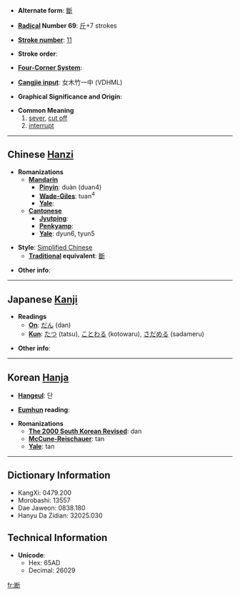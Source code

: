 * '''Alternate form''': [[斷]]

* '''[[Wiktionary:Chinese radical index| Radical]] Number 69''': [[Wiktionary:Chinese radical index 斤|斤]]+7 strokes

* '''[[Wiktionary:Chinese total strokes index|Stroke number]]''': [[Wiktionary:Chinese total strokes index 11|11]]

* '''Stroke order''': 

* '''[[Wiktionary:Chinese four corner index|Four-Corner System]]''': 

* '''[[Wiktionary:Chinese Cangjie index|Cangjie input]]''': 女木竹一中 (VDHML)

* '''Graphical Significance and Origin''': 

* '''Common Meaning'''
*#[[sever]], [[cut off]]
*# [[interrupt]]

----

== Chinese [[Hanzi]] ==

* '''Romanizations'''
** '''[[Mandarin]]'''
*** '''[[Pinyin]]''': duàn (duan4)
*** '''[[Wade-Giles]]''': tuan<sup>4</sup>
*** '''[[Yale]]''': 
** '''[[Cantonese]]'''
*** '''[[Jyutping]]''':
*** '''[[Penkyamp]]''': 
*** '''[[Yale]]''': dyun6, tyun5

* '''Style''': [[Simplified Chinese]] 
** '''[[Traditional Chinese|Traditional]] equivalent''': [[斷]]

* '''Other info''': 

----

== Japanese [[Kanji]] ==

* '''Readings'''
** '''[[On]]''': [[だん]] (dan)
** '''[[Kun]]''': [[たつ]] (tatsu), [[ことわる]] (kotowaru), [[さだめる]] (sadameru)

* '''Other info''':  

----

== Korean [[Hanja]] ==

* '''[[Hangeul]]''': 단

* '''[[Eumhun]] reading''': 

* '''Romanizations'''
** '''[[The 2000 South Korean Revised Romanization|The 2000 South Korean Revised]]''': dan
** '''[[McCune-Reischauer]]''': tan
** '''[[Yale]]''': tan

----

== Dictionary Information ==

* KangXi: 0479.200
* Morobashi: 13557
* Dae Jaweon: 0838.180
* Hanyu Da Zidian: 32025.030

== Technical Information ==

* '''Unicode''':
** Hex: 65AD
** Decimal: 26029

[[fr:断]]